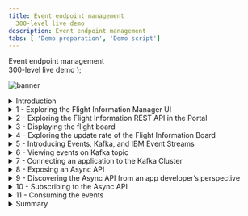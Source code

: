 ```yaml
---
title: Event endpoint management
  300-level live demo
description: Event endpoint management
tabs: [ 'Demo preparation', 'Demo script']
---
```


  <span>
    Event endpoint management <br /> 300-level live demo
  </span> );

![banner](./images/300-int-API-enabled-script-GitHub-banner-8-3-21-short.jpg)
<span id="place1"></span>

<details>

<summary>Introduction</summary>

<br/>

In this demo we’ll be exploring how the data from an airports flight information system gets distributed to various other systems. These will include a Flight Information Board, and a mobile application for an airline. The Flight Information Board gets flight information using a traditional API. We will show how a new event stream for flight information on can be easily made available to the developers of the airline mobile application. This will enable the mobile app to receive flight delays the moment they occur, resulting in an improved and more marketable experience.

<br/>

Let’s get started!

<br/>

(Demo intro slides <a href="https://ibm.box.com/s/tph26q1zzqhix1t1fkm2ukyc9eqgwdbg" target="_blank" rel="noreferrer">here</a>)

<br/>

(Printer-ready PDF of demo script <a href="./300-Integration-event-endpoint-management-Demo-Script.pdf" target="_blank" rel="noreferrer">here</a>)

<br/>

</details>

<details>

<summary>1 - Exploring the Flight Information Manager UI</summary>

<br/>

| **1.1** | **TBD** |
| :--- | :--- |
| **Narration** | Let’s first take a look at the flight information system itself so we understand the data we’re dealing with. The user interface for the flight information system is known as the Flight Information Manager. It shows us the current flights, and also provides us with a mechanism to add a delay to the anticipated departure time of a flight. |
| **Action** &nbsp; 1.1.1 | Show the Flight Information Manager UI, as highlighted in the narration above. <br/><br/> <img src="./images/300-api-demo-1-1-1.png" width="800" /> |
| **Narration** | The Flight Information Manager uses a REST API available on the Flight Information Data Store. This API is only directly available to the Flight Information Manager user interface since it has the ability to perform sensitive functions, such as delaying the arrival time of a flight. |

<br/>

**[Go to top](#place1)**

</details>

<details>

<summary>2 - Exploring the Flight Information REST API in the Portal </summary>

<br/>

| **2.1** | **TBD** |
| :--- | :--- |
| **Narration** | There are other systems, such as the Flight Information Boards around the airport that also need access to flight data but do not need access to the whole API. For example, the Flight Information Board should not have access to the API function to “delay” a flight.  An API management capability (IBM API Connect) is used to expose selected data and functions from the API in a Developer Portal. The developers of other applications can browse the various APIs available at the airport, and self-subscribe to use them in their applications. This means that their usage of the API can be tracked, controlled (e.g. rate limited) and Indeed revoked. Lets take a quick look at the exposed REST API for flight information. <br/><br/>Go to the API management Portal and show the exposed REST API for flight information, noting that there is only a GET operation. |
| **Action** &nbsp; 2.1.1 | Show the IBM API Connect Developer Portal tab in the browser. <br/><br/> <img src="./images/300-api-demo-2-1-1.png" width="800" /> |
| **Action** &nbsp; 2.1.2 | Click **API Products**. <br/><br/> <img src="./images/300-api-demo-2-1-1.png" width="800" /> |
| **Action** &nbsp; 2.1.3 | Click **Flight API**. <br/><br/> <img src="./images/300-api-demo-2-1-1.png" width="800" /> |
| **Action** &nbsp; 2.1.4 | Click **Flight API 1.0.0**. <br/><br/> <img src="./images/300-api-demo-2-1-1.png" width="800" /> |
| **Action** &nbsp; 2.1.5 | Click the **GET /flights** operation. <br/><br/> <img src="./images/300-api-demo-2-1-1.png" width="800" /> |
| **Narration** | Note that we’ve been able to explore this API right down to what operations are available, and even example data that would be returned. However, we cannot make calls on this API because we have not yet requested access to it. API Connect ensures only known consumers of the API can use it. |

<br/>

**[Go to top](#place1)**

</details>

<details>

<summary>3 - Displaying the flight board </summary>

<br/>

| **3.1** | **TBD** |
| :--- | :--- |
| **Narration** | The Flight Information Board is one of the users this flight information API. It retrieves the data every 5 mins to get the latest flight information. |
| **Action** &nbsp; 3.1.1 | Bring up the Flight Information Board UI.  <br/><br/> <img src="./images/300-api-demo-2-1-1.png" width="800" /> |

<br/>

**[Go to top](#place1)**

</details>

<details>

<summary>4 - Exploring the update rate of the Flight Information Board  </summary>

<br/>

| **4.1** | **TBD** |
| :--- | :--- |
| **Narration** |  Note that if we delay a flight using the Flight Information Manager, although it shows the new time straight away in that user interface, the Flight Information Board only picks up the change when it next polls the API, several minutes later.   |
| **Action** &nbsp; 4.1.1 | Show both the Flight Information Manager and the Flight Information Board on screen at the same time. <br/><br/> <img src="./images/300-api-demo-2-1-1.png" width="800" /> |
| **Action** &nbsp; 4.1.2 | Click on one of the **Delay this flight** (1) buttons, enter **60** (2) for the minutes to be delayed, and click **OK** (3).<br/><br/> <img src="./images/300-api-demo-2-1-1.png" width="800" /> |
| **Action** &nbsp; 4.1.3 | Show that the flight departure time has been updated on the manager only.<br/><br/> <img src="./images/300-api-demo-2-1-1.png" width="800" /> |
| **Action** &nbsp; 4.1.4 | If required, wait 5 minutes to show that the Flight Board is updated. |
| **Narration** |  Clearly, we could reduce the poll interval to something that might be more responsive, but as we reduce this interval, we are increasing the load on the Flight Information Data Store. Note that there could be many other systems also requiring this information in a timely fashion (taxi companies, ground crew systems, airlines). If they were all to poll with short time intervals, the Flight Information Data Store would quickly become overwhelmed. The Flight Information Data Store could of course implement performance measures such as caching, but it would end up having to cater to constantly increasing demands of consumers, in terms of both performance, and availability. <InlineNotification><strong>Narration Tip</strong>: This is a good time to discuss how common this situation is across scenarios in other industries where APIs are a commonly used way to provide data, but do not make it easy to receive data changes in a timely way.</InlineNotification> |

<br/>

**[Go to top](#place1)**

</details>

<details>

<summary>5 - Introducing Events, Kafka, and IBM Event Streams  </summary>

<br/>

| **5.1** | **TBD** |
| :--- | :--- |
| **Narration** |  Modern applications are turning to the open source publish/subscribe facility Apache Kafka to distribute information as it occurs by publishing event on topics. Publish/subscribe capabilities are certainly not new and messaging products have provided this pattern for decades. However, Apache Kafka has risen to popularity due to its out of the box ability to retain an event history, which makes it well suited to certain application patterns. IBM Cloud Pak for Integration provides both messaging (IBM MQ) and also a production strength implementation of Apache Kafka (IBM Event Streams). IBM Event Streams provides Kubernetes operator that enables rapid deployment of Apache Kafka clusters, including a graphical user interface that simplifies familiarisation. |
| **Action** &nbsp; 5.1.1 | Show the **IBM Event Streams** tab in the browser. <br/><br/> <img src="./images/300-api-demo-2-1-1.png" width="800" /> |

<br/>

**[Go to top](#place1)**

</details>

<details>

<summary>6 - Viewing events on Kafka topic </summary>

<br/>

| **6.1** | **TBD** |
| :--- | :--- |
| **Narration** | It turns out our flight information system is already configured to publish events to a Kafka topic when we delay a flight.  |
| **Action** &nbsp; 6.1.1 | Navigate to **Topics** (1). Click **flight-delays** (2).<br/><br/> <img src="./images/300-api-demo-2-1-1.png" width="800" /> |
| **Action** &nbsp; 6.1.2 | The events already emitted will be displayed. Select the top event (1) and show this corresponds to the flight you previously delayed (2). <br/><br/> <img src="./images/300-api-demo-2-1-1.png" width="800" /> |
| **Action** &nbsp; 6.1.3 | Show that as you delay additional flights these show in the event stream. |
| **Narration** | Note that the events for each delay we create are present in the event history, and there is a very clear representation of their sequential order based on the “Offset” value. These will remain here, regardless of whether subscribers read them or not, and this is one of the key differences between Apache Kafka and messaging capabilities such as IBM MQ. Events can only be removed administratively, either by archiving those older than a certain time period, or a more sophisticated mechanism known as “log compaction” which is useful when at least one event for each data record must be preserved. |

<br/>

**[Go to top](#place1)**

</details>

<details>

<summary>7 - Connecting an application to the Kafka Cluster </summary>

<br/>

| **7.1** | **TBD** |
| :--- | :--- |
| **Narration** | Applications consuming events from a Kafka cluster need to know the location of the bootstrap Kafka broker for initiation of their connection. You will notice that by default that IBM Event Streams only provides “internal” connections. That means you can only from within the OpenShift cluster. This connection can be used for example by the flight information system to publish events. However, our consumers (the Flight Information Board and later, the airline mobile application) will be beyond the OpenShift cluster. We can do basic external exposure by configuring an “external” listener but this provides only limited control when we are exposing Kafka to consumers beyond our immediate control. We are going to look at a much more powerful way of exposing a topic, using IBM Event Endpoint Manager. Since this is in the same OpenShift cluster as this Kafka cluster, the internal listener will be sufficient as IBM Event Endpoint Manager will do the external exposure for us, then route to the internal connection.  |
| **Action** &nbsp; 7.1.1 | Click **Connect to this topic** (1). Click **flight-delays** (2).<br/><br/> <img src="./images/300-api-demo-2-1-1.png" width="800" /> |
| **Action** &nbsp; 7.1.2 | Click **Internal** (1), then copy the endpoint information (2). We will use this later when configuring IBM Event Endpoint Manager. Note that we do not need to download any certificates because the demo Kafka cluster has security switched off for simplicity.  <br/><br/> <img src="./images/300-api-demo-2-1-1.png" width="800" /> |

<br/>

**[Go to top](#place1)**

</details>

<details>

<summary>8 - Exposing an Async API </summary>

<br/>

| **8.1** | **TBD** |
| :--- | :--- |
| **Narration** | IBM Event Endpoint Manager performs exactly the same role for asynchronous interfaces as IBM API Connect does for synchronous APIs. It allows us for example to make a selection of Kafka topics available in a catalogue and display them in a portal such that a developer can easily discover and subscribe to use them. It then protects the actual Kafka cluster by controlling access to it via a gateway.  Let’s add our Kafka topic to the IBM Event Endpoint Manager catalogue.  |
| **Action** &nbsp; 8.1.1 | Open the Cloud Pak for Integration Platform Navigator tab and click **Design APIs**.<br/><br/> <img src="./images/300-api-demo-2-1-1.png" width="800" /> |
| **Action** &nbsp; 8.1.2 | Click **Develop APIs and products**.<br/><br/> <img src="./images/300-api-demo-2-1-1.png" width="800" /> |
| **Action** &nbsp; 8.1.3 | Select **Add** in the top right, and select **AsyncAPI (from Kafka topic).** <br/><br/> <img src="./images/300-api-demo-2-1-1.png" width="800" /> |
| **Action** &nbsp; 8.1.4 | Enter **Flight Delays** in the Title field.<br/><br/> <img src="./images/300-api-demo-2-1-1.png" width="800" /> |
| **Narration** | IBM Event Endpoint Management can provide access to topics on multiple Kafka clusters via a single “event gateway”. Consumers therefore only have to connect to one bootstrap server (the event gateway) with one set of credentials regardless of which Kafka cluster their topics reside one.
As we add the topic to the catalogue for external exposure, we choose to provide a schema for the event data too. This ensures that all consumers of the events know what data model to expect from this topic. |
| **Action** &nbsp; 8.1.5 | Enter the Kafka listener URL from the earlier step in the **Bootstrap Servers** field (1) in the Servers section. In the Channel field enter the topic name **flight-delays** (2). Upload the **Flight-Delay.avsc** (3) schema that can be downloaded from <a href="LINK PENDING" target="_blank" rel="noreferrer">here</a>. Click **Next** (4).<br/><br/> <img src="./images/300-api-demo-2-1-1.png" width="800" /> |
| **Narration** | We will choose to publish the topic straight away, which will automatically create a Product and publish that within the Sandbox catalog. By default it will secure the topic in the same way we would a synchronous API, using an API Key and Secret. This enables us to hide what might be a more complex security model used on your Kafka cluster (such as mTLS).  Note that AsyncAPIs exposed by the event gateway are always protected with TLS communication, even if the underlying Kafka broker is not, as is the case in this demo. |
| **Action** &nbsp; 8.1.6 | Check **Publish this API** (1) and click **Next** (2).<br/><br/> <img src="./images/300-api-demo-2-1-1.png" width="800" /> |
| **Narration** | The next page shows the API key and secret that are needed to access the Async API from your Kafka consumer.  These will take the place of the username and password in your consumer properties. |
| **Action** &nbsp; 8.1.7 | Click **Edit API** to continue.<br/><br/> <img src="./images/300-api-demo-2-1-1.png" width="800" /> |
| **Narration** | The next page is where you can enter a vast array of optional detail about the API, that will ultimately be published to the catalog. However, we do not need to add any further detail at this stage. |
| **Action** &nbsp; 8.1.8 | The next screen is the Edit API screen, but you do not need to do anything here.  Simply ensure that the **online switch** is green, indicating the API is online. <br/><br/> <img src="./images/300-api-demo-2-1-1.png" width="800" /> |
| **Narration** | To manage granular access to topics would normally require a Kafka administrator to create and maintain multiple access control lists (ACLs). IBM Event Endpoint Manager enables consumers to self-administer their own access to topics. The Kafka administrator need only set up access between the Kafka cluster and the event gateway. From that point onward, the person deciding which topics the consumers can subscribe no longer needs to be a Kafka specialist. |

<br/>

**[Go to top](#place1)**

</details>

<details>

<summary>9 - Discovering the Async API from an app developer’s perspective </summary>

<br/>

| **9.1** | **TBD** |
| :--- | :--- |
| **Narration** | Let’s get back to our airport scenario. There is a restaurant at the airport that is struggling to fill its tables. They have discovered that the first thing people do when their plane is badly delayed is to go find somewhere to eat, so they see this as an excellent opportunity to capture extra trade and draw those customers to their restaurant. They are prepared to invest in advertising, but it needs to be extremely timely if it’s going to capture this particular custom as people make decisions within seconds when they see their flight delayed. They need to get a notification to customer immediately, perhaps before the delay is even posted on the departure boards. They approach the main airline at the airport asking if they can place an advert on the mobile application alongside the delay notification, but they are only prepared to pay for an advert if it is delivered within a handful of seconds of the delay being published by the flight information system. <br/><br/>The developers of the airline app investigate the design of the current delay notification in their app. It uses an API to retrieve flight delays from the flight information system, but the API only allows retrieval once every minute, to avoid undue pressure on the back end database. They come to the Portal to explore how they might best be able to find out about delay. They find the REST API for flight information that they’re currently using. They then discover there is also an Async API for “Flight Delays” which would enable them to be immediately notified, so they explore how they could incorporate retrieving events from Kafka into their mobile.  |
| **Action** &nbsp; 9.1.1 | Go to the API Connect Developer Portal tab and click on **API Products**. Note that if you are already on the API Products page, you may need to refresh the browser page as we have added a new AsyncAPI product since you were last here. <br/><br/> <img src="./images/300-api-demo-2-1-1.png" width="800" /> |
| **Action** &nbsp; 9.1.2 | Explain the two entries, as highlighted in the narration above. <br/><br/> <img src="./images/300-api-demo-2-1-1.png" width="800" /> |
| **Narration** | Note that APIs are gathered together into “Products”. You could gather multiple topics under one Product, and they could even originate from different Kafka clusters. Access is then defined at the Product level, so you can easily subscribe to a whole suite of events or APIs in one go. Simple products are automatically created for development purposes and that’s what we will use in this demonstration. |
| **Action** &nbsp; 9.1.3 | Click **Flight Delays auto product**.<br/><br/> <img src="./images/300-api-demo-2-1-1.png" width="800" /> |
| **Action** &nbsp; 9.1.4 | Click **Flight Delays**.<br/><br/> <img src="./images/300-api-demo-2-1-1.png" width="800" /> |
| **Narration** | This next page will show documentation we provided when we added this API to the catalogue to help the consumer decide if this topic provides what they need. From this page you will find some the values needed for connectivity. Note that the bootstrap server is that of the event gateway, not that of the original Kafka cluster. You will also find some example code samples to simplify application development. |
| **Action** &nbsp; 9.1.5 | Explain the screen, as highlighted in the narration above.<br/><br/> <img src="./images/300-api-demo-2-1-1.png" width="800" /> |

<br/>

**[Go to top](#place1)**

</details>

<details>

<summary>10 - Subscribing to the Async API  </summary>

<br/>

| **10.1** | **TBD** |
| :--- | :--- |
| **Narration** | From the detail we’ve found so far on the API, it looks ideal for providing the notifications for our restaurant mobile app, so we decide to collate the connection details and subscribe to the Async API. Just to reinforce what’s happening here – these are the connection details to the event gateway provided by IBM Event Endpoint Management, not to the actual underlying Kafka cluster. However, the event gateway “looks” just like a Kafka cluster to the consuming application. |
| **Action** &nbsp; 10.1.1 | Click the arrow next to flight delays in the overview on the left, then select **Subscribe (operation)**. <br/><br/> <img src="./images/300-api-demo-2-1-1.png" width="800" /> |
| **Action** &nbsp; 10.1.2 | Scroll down on the right hand side to the properties section and obtain the value for **client.id** and **bootstrap.servers**. <br/><br/> <img src="./images/300-api-demo-2-1-1.png" width="800" /> |
| **Action** &nbsp; 10.1.3 | Click **Get Access** in the top left. If for any reason you are not logged into the Portal, this is the point at which you will be forced to log in.  <br/><br/> <img src="./images/300-api-demo-2-1-1.png" width="800" /> |
| **Narration** | Products are made available to subscribers through “Plans”. This gives us the opportunity to have different policies depending on the plan that is chosen. If APIs are monetized APIs, each plan might have a different cost, or some plans might only available to selected user groups. |
| **Action** &nbsp; 10.1.4 | Select the **default** pricing plan to continue. <br/><br/> <img src="./images/300-api-demo-2-1-1.png" width="800" /> |
| **Narration** | As a developer, you may be writing several applications, each using different APIs. From a security perspective you might not want all applications you work with to have access to all of the APIs that you have subscribed to. For this reason, you can create an “Application” within IBM Event Endpoint Manager for each of your applications, and individually subscribe them only to the Plans on the Products they need. Each application will get its own unique Key and Secret such that it can be identified when attempting to access the APIs.<br/><br/>At this point you will need to create an ‘Application’ in the portal. This is simply an identity or set of credentials that your actual application will use. |
| **Action** &nbsp; 10.1.5 | Click **Create Application** on the right.<br/><br/> <img src="./images/300-api-demo-2-1-1.png" width="800" /> |
| **Action** &nbsp; 10.1.6 | Provide a title for your application and click **Save**. <br/><br/> <img src="./images/300-api-demo-2-1-1.png" width="800" /> |
| **Action** &nbsp; 10.1.7 | You will now see a dialog showing the Key and Secret for this application to access the API. It is very important that you save these, as they cannot be retrieved later. <br/><br/> <img src="./images/300-api-demo-2-1-1.png" width="800" /> |
| **Action** &nbsp; 10.1.8 | Close this dialog then select your newly created application on the left. <br/><br/> <img src="./images/300-api-demo-2-1-1.png" width="800" /> |
| **Action** &nbsp; 10.1.9 | Review the details then click **Next**. Your subscription will be complete. <br/><br/> <img src="./images/300-api-demo-2-1-1.png" width="800" /> |

<br/>

**[Go to top](#place1)**

</details>

<details>

<summary>11 - Consuming the events  </summary>

<br/>

| **11.1** | **TBD** |
| :--- | :--- |
| **Narration** | We now have all the credentials we need for our Airline App to subscribe to the Kafka topic via IBM Event Endpoint Manager’s gateway. All we need now is an application to consume the events. We’re not going to create the actual airline mobile app, we’re just going to give you an example, built using the sample code from the Portal, for what the server side of the mobile application would be doing in order to pick up the events. <br/><br/>Recall that the IBM Event Endpoint Manager gateway always enforces TLS encryption on external requests, so our consumer will need to have a copy of the gateway’s public TLS certificate. We will download this certificate and store it somewhere that the consuming application can retrieve it at runtime. |
| **Action** &nbsp; 11.1.1 | Install the server certificate from the event gateway endpoint ready for the client application. There is a script to do this. <br/><br/> <img src="./images/300-api-demo-2-1-1.png" width="800" /> |
| **Narration** | The example in our demo is simply a java consumer that simulates the way the Airline App would receive Kafka events, such that we can see them arriving in real time. <br/><br/> The script that runs the consumer code itself is called ./setup-client-app.sh and is one of the files you downloaded in the beginning. This takes five arguments: <br/><br/> 1) Target Namespace: this is normally cp4i <br/><br/>2) Kafka Client Id: this is retrieved from the Developer Portal in the properties section<br/><br/> <img src="./images/300-api-demo-2-1-1.png" width="800" /> <br/>3)Gateway Username: this is the API Key that you copied in this step.br/><br/> <img src="./images/300-api-demo-2-1-1.png" width="800" /> <br/>4)Gateway Password: this is the API secret also shown in the above. <br/><br/>Flight Number: this is the flight number you want to monitor. This needs to be within quotes, e.g. "EZY 6005" |
| **Action** &nbsp; 11.1.2 | Here is an example, that needs to be customized with your configuration: <br/><br/>./setup-client-app.sh cp4i 64a66394-84dd-4b8b-b78c-202e24125632 8515b170f10b6937c4ba89f1c6eaf325 746f7e1f89415723d00366acd0574410 "EZY 6005" <br/><br/>This will automatically build a container and run it on Red Hat OpenShift. |
| **Action** &nbsp; 11.1.3 | In the Flight Information Manager, click the button to delay the flight you entered in the consumer app.  Enter a number of minutes, then click **OK**. |
| **Action** &nbsp; 11.1.4 | Now return to the terminal window where the script was run, and you will see a message.  <br/><br/><img src="./images/300-api-demo-2-1-1.png" width="800" /><br/> |
| **Narration** | We see the following message, which of course in real life would appear as on the airline mobile app alongside the delay notification.<br/><br/>"Your flight EZY 6195 has been delayed by 180 minutes.
Why not pop back to the ACME Restaurant and have a meal at a 10% discount? Would you like to book a table before the others on your plane take them all!"<br/><br/>Notice that it takes a while before the flight board shows the delay, since it is still using API polling to get flight information. <br/><br/><img src="./images/300-api-demo-2-1-1.png" width="800" /><br/> |

<br/>

**[Go to top](#place1)**

</details>

<details>

<summary>Summary</summary>

<br/>

In the demo we saw an example of a use case that was better served by listening to Kafka events than by polling synchronous API. We were able to react instantly to an event happening rather than wait a full polling interval. Furthermore, we did that without putting any additional load on the back-end system, as the Kafka stream provided full decoupling. It is becoming clear that the most powerful way of exposing a back end’s capabilities is with a combination of APIs and events.

<br/>

However, the real purpose of the demo was to show how events could be shared, and governed in the same way as APIs, extending API management into event endpoint management. The topics were discoverable in a catalogue from which the consumer could self-subscribe to receive events. Access to the events was then securely exposed using IBMs unique event gateway that transparently routes the Kafka protocol to the underlying Kafka brokers.

<br/>

Thank you for attending today’s presentation.

<br/>

**[Go to top](#place1)**

</details>

